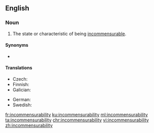 ==English==
{{wikipedia}}

===Noun===
{{en-noun|-}}

# The state or characteristic of being [[incommensurable]].

====Synonyms====
* {{l|en|incommensurableness}}

====Translations====
{{trans-top|state or characteristic of being incommensurable}}
* Czech: {{t|cs|nesouměřitelnost|f}}
* Finnish: {{t+|fi|yhteismitattomuus}}
* Galician: {{t+|gl|inconmensurabilidade|f}}
{{trans-mid}}
* German: {{t+|de|Inkommensurabilität|f}}
* Swedish: {{t|sv|inkommensurabilitet|c}}
{{trans-bottom}}

[[fr:incommensurability]]
[[ku:incommensurability]]
[[ml:incommensurability]]
[[ta:incommensurability]]
[[chr:incommensurability]]
[[vi:incommensurability]]
[[zh:incommensurability]]